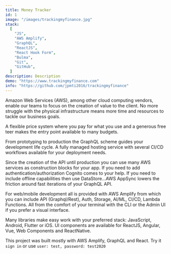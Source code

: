 ```yaml
---
title: Money Tracker
id: 1
image: "/images/trackingmyfinance.jpg"
stack:
  [
    "JS",
    "AWS Amplify",
    "GraphQL",
    "ReactJS",
    "React Hook Form",
    "Bulma",
    "Git",
    "GitHub",
  ]
description: Description
demo: "https://www.trackingmyfinance.com"
info: "https://github.com/jpmti2016/trackingmyfinance"
---
```


Amazon Web Services (AWS), among other cloud computing vendors, enable our teams to focus on the creation of value to the client. No more struggle with the physical infrastructure means more time and resources to tackle our business goals.

A flexible price system where you pay for what you use and a generous free teer makes the entry point available to many budgets.

From prototyping to production the GraphQL scheme guides your development life cycle. A fully managed hosting service with several CI/CD workflows available for your deployment needs.

Since the creation of the API until production you can use many AWS services as construction blocks for your app. If you need to add authentication/authorization Cognito comes to your help. If you need to include offline capabilities then use DataStore...AWS AppSync lowers the friction around fast iterations of your GraphQL API.

For web/mobile development all is provided with AWS Amplify from which you can include API (Graphql/Rest), Auth, Storage, AI/ML, CI/CD, Lambda Functions. All from the comfort of your terminal with the CLI or the Admin UI if you prefer a visual interface.

Many libraries make easy work with your preferred stack: JavaScript, Android, Flutter or iOS. UI components are available for ReactJS, Angular, Vue, Web Components and ReactNative.

This project was built mostly with AWS Amplify, GraphQL and React. Try it `sign in` or use `user: test, password: test2020`
